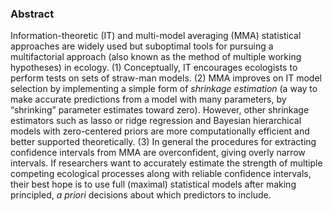 ### Abstract

Information-theoretic (IT) and multi-model averaging (MMA) statistical approaches are widely used but suboptimal tools for pursuing a multifactorial approach (also known as the method of multiple working hypotheses) in ecology. (1) Conceptually, IT encourages ecologists to perform tests on sets of straw-man models. (2) MMA improves on IT model selection by implementing a simple form of *shrinkage estimation* (a way to make accurate predictions from a model with many parameters, by "shrinking" parameter estimates toward zero). However, other shrinkage estimators such as lasso or ridge regression and Bayesian hierarchical models with zero-centered priors are more computationally efficient and better supported theoretically. (3) In general the procedures for extracting confidence intervals from MMA are overconfident, giving overly narrow intervals. If researchers want to accurately estimate the strength of multiple competing ecological processes along with reliable confidence intervals, their best hope is to use full (maximal) statistical models after making principled, *a priori* decisions about which predictors to include.
